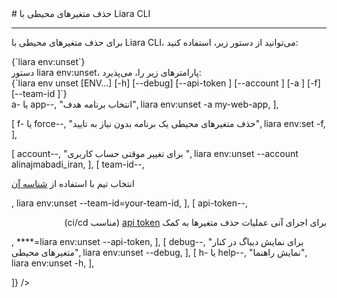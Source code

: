 

<Layout>
<Head>
<title>مستندات حذف متغیرهای محیطی با Liara CLI - لیارا</title>
<meta property="og:title" content="مستندات خدمات رایانش ابری لیارا" />
<meta property="og:description" content="مستندات مربوط به نحوه حذف متغیرهای محیطی در رابط کاربری خط فرمان لیارا"  />
<meta property="og:image" content="https://files.liara.ir/liara/logos/liara-poster.jpg" />
</Head>
# حذف متغیرهای محیطی با Liara CLI
<hr className="mb-2" />

برای 
حذف متغیرهای محیطی با Liara CLI،
می‌توانید از دستور زیر، استفاده کنید: 

<div className="h-2" />
<div dir="ltr">
<Highlight className='bash'>
{`liara env:unset`}
</Highlight>
</div>
<div className="h-2" />
<Asciinema id="remove-env" />


<Section id="command-parameters" title="پارامترهای دستور" />
دستور <Important>liara env:unset</Important>، پارامترهای زیر را، می‌پذیرد:

<div className="h-2" />
<div dir="ltr">
<Highlight className='bash'>
{`liara env unset [ENV...] [-h] [--debug] [--api-token <value>]  [--account <value>] [-a <value>] [-f] [--team-id <value>]`}
</Highlight>
</div>


<Table headers={[
  "پارامتر",
  "توضیحات",
  "مثال",
]} data={[
  [
    <Important>a- یا app--</Important>,
    "انتخاب برنامه هدف",
    <Important>liara env:unset -a my-web-app</Important>,
  ],

  [
    <Important>f- یا force--</Important>,
    "حذف متغیرهای محیطی یک برنامه بدون نیاز به تایید",
    <Important>liara env:set -f</Important>,
  ],
  
  [
    <Important>account--</Important>,
    "برای تغییر موقتی حساب کاربری ",
    <Important>liara env:unset --account alinajmabadi_iran</Important>,
  ],
   [
    <Important>team-id--</Important>,
    <p>انتخاب تیم با استفاده از <a href="/references/api/about/#team-id" className="text-[#2196f3]">شناسه آن</a></p>,
    <Important>liara env:unset --team-id=your-team-id</Important>,
  ],
  [
    <Important>api-token--</Important>,
    <div dir="rtl">
    <p> برای اجرای آنی عملیات حذف متغیرها به کمک <a href="/references/api/about" className="text-[#2196f3] ">api token</a> (مناسب ci/cd)</p>
    </div>,
    <Important>****=liara env:unset --api-token</Important>,
  ],
  [
    <Important>debug--</Important>,
    "برای نمایش دیباگ در کنار متغیرهای محیطی",
    <Important>liara env:unset --debug</Important>,
  ],
  [
    <Important>h- یا help--</Important>,
    "نمایش راهنما",
    <Important>liara env:unset -h</Important>,
  ],
 
  
]} />
<div className="h-3" />

</Layout>